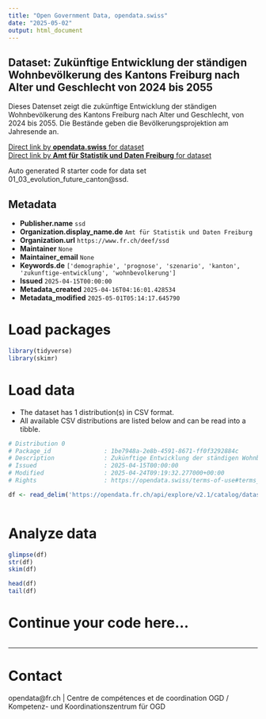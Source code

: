 ```yaml
---
title: "Open Government Data, opendata.swiss"
date: "2025-05-02"
output: html_document
---
```


## Dataset: Zukünftige Entwicklung der ständigen Wohnbevölkerung des Kantons Freiburg nach Alter und Geschlecht von 2024 bis 2055

Dieses Datenset zeigt die zukünftige Entwicklung der ständigen Wohnbevölkerung des Kantons Freiburg nach Alter und Geschlecht, von 2024 bis 2055.
Die Bestände geben die Bevölkerungsprojektion am Jahresende an.

[Direct link by **opendata.swiss** for dataset](https://opendata.swiss/de/dataset/zukunftige-entwicklung-der-standigen-wohnbevolkerung-des-kantons-freiburg-nach-alter-und-g-2055)<br>
[Direct link by **Amt für Statistik und Daten Freiburg** for dataset](https://opendata.fr.ch/explore/dataset/01_03_evolution_future_canton/)

Auto generated R starter code for data set 01_03_evolution_future_canton@ssd.

## Metadata

- **Publisher.name** `ssd`
- **Organization.display_name.de** `Amt für Statistik und Daten Freiburg`
- **Organization.url** `https://www.fr.ch/deef/ssd`
- **Maintainer** `None`
- **Maintainer_email** `None`
- **Keywords.de** `['demographie', 'prognose', 'szenario', 'kanton', 'zukunftige-entwicklung', 'wohnbevolkerung']`
- **Issued** `2025-04-15T00:00:00`
- **Metadata_created** `2025-04-16T04:16:01.428534`
- **Metadata_modified** `2025-05-01T05:14:17.645790`


# Load packages

```r

library(tidyverse)
library(skimr)

```

# Load data

-   The dataset has 1 distribution(s) in CSV format.
-   All available CSV distributions are listed below and can be read into a tibble.

```r

# Distribution 0
# Package_id               : 1be7948a-2e8b-4591-8671-ff0f3292884c
# Description              : Zukünftige Entwicklung der ständigen Wohnbevölkerung des Kantons Freiburg nach Alter und Geschlecht von 2024 bis 2055 (csv)
# Issued                   : 2025-04-15T00:00:00
# Modified                 : 2025-04-24T09:19:32.277000+00:00
# Rights                   : https://opendata.swiss/terms-of-use#terms_by

df <- read_delim('https://opendata.fr.ch/api/explore/v2.1/catalog/datasets/01_03_evolution_future_canton/exports/csv?use_labels=true')



```

# Analyze data

```r

glimpse(df)
str(df)
skim(df)

head(df)
tail(df)

```

# Continue your code here...

```r

```

------------------------------------------------------------------------

# Contact

opendata@fr.ch | Centre de compétences et de coordination OGD / Kompetenz- und Koordinationszentrum für OGD

